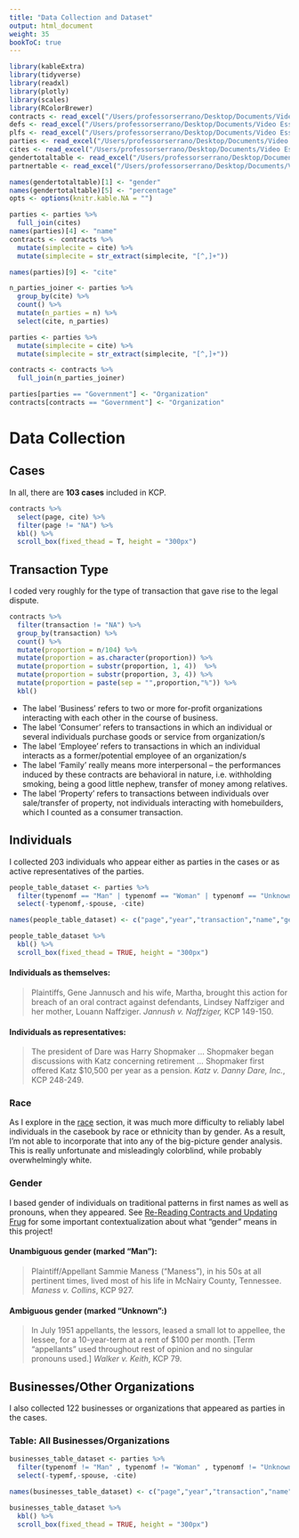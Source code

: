 ```yaml
---
title: "Data Collection and Dataset"
output: html_document
weight: 35
bookToC: true
---
```


```r
library(kableExtra)
library(tidyverse) 
library(readxl)
library(plotly)
library(scales)
library(RColorBrewer)
contracts <- read_excel("/Users/professorserrano/Desktop/Documents/Video Essays/Law/contracts_gender_r_2.xlsx")
defs <- read_excel("/Users/professorserrano/Desktop/Documents/Video Essays/Law/defs_r.xlsx")
plfs <- read_excel("/Users/professorserrano/Desktop/Documents/Video Essays/Law/plfs_r.xlsx")
parties <- read_excel("/Users/professorserrano/Desktop/Documents/Video Essays/Law/parties_r.xlsx")
cites <- read_excel("/Users/professorserrano/Desktop/Documents/Video Essays/Law/cites_for_contracts.xlsx")
gendertotaltable <- read_excel("/Users/professorserrano/Desktop/Documents/Video Essays/Law/gendertotaltable.xlsx")
partnertable <- read_excel("/Users/professorserrano/Desktop/Documents/Video Essays/Law/partner_table.xlsx")

names(gendertotaltable)[1] <- "gender"
names(gendertotaltable)[5] <- "percentage"
opts <- options(knitr.kable.NA = "")

parties <- parties %>%
  full_join(cites)
names(parties)[4] <- "name"
contracts <- contracts %>%
  mutate(simplecite = cite) %>%
  mutate(simplecite = str_extract(simplecite, "[^,]+"))

names(parties)[9] <- "cite"

n_parties_joiner <- parties %>%
  group_by(cite) %>%
  count() %>%
  mutate(n_parties = n) %>%
  select(cite, n_parties)

parties <- parties %>%
  mutate(simplecite = cite) %>%
  mutate(simplecite = str_extract(simplecite, "[^,]+"))

contracts <- contracts %>%
  full_join(n_parties_joiner)

parties[parties == "Government"] <- "Organization"
contracts[contracts == "Government"] <- "Organization"
```

# Data Collection

## Cases
In all, there are **103 cases** included in KCP. 

```r
contracts %>%
  select(page, cite) %>%
  filter(page != "NA") %>%
  kbl() %>%
  scroll_box(fixed_thead = T, height = "300px") 
```

## Transaction Type 

I coded very roughly for the type of transaction that gave rise to the legal dispute.

```r
contracts %>%
  filter(transaction != "NA") %>%
  group_by(transaction) %>%
  count() %>%
  mutate(proportion = n/104) %>%
  mutate(proportion = as.character(proportion)) %>%
  mutate(proportion = substr(proportion, 1, 4))  %>%
  mutate(proportion = substr(proportion, 3, 4)) %>%
  mutate(proportion = paste(sep = "",proportion,"%")) %>%
  kbl()
```


+ The label ‘Business’ refers to two or more for-profit organizations interacting with each other in the course of business.
+ The label ‘Consumer’ refers to transactions in which an individual or several individuals purchase goods or service from organization/s
+ The label ‘Employee’ refers to transactions in which an individual interacts as a former/potential employee of an organization/s
+ The label ‘Family’ really means more interpersonal – the performances induced by these contracts are behavioral in nature, i.e. withholding smoking, being a good little nephew, transfer of money among relatives.
+ The label ‘Property’ refers to transactions between individuals over sale/transfer of property, not individuals interacting with homebuilders, which I counted as a consumer transaction. 


## Individuals
I collected 203 individuals who appear either as parties in the cases or as active representatives of the parties. 

```r

people_table_dataset <- parties %>%
  filter(typenomf == "Man" | typenomf == "Woman" | typenomf == "Unknown") %>%
  select(-typenomf,-spouse, -cite)

names(people_table_dataset) <- c("page","year","transaction","name","gender","side","simple_citation")

people_table_dataset %>%
  kbl() %>%
  scroll_box(fixed_thead = TRUE, height = "300px") 
```


#### Individuals as themselves:
> Plaintiffs, Gene Jannusch and his wife, Martha, brought this action for breach of an oral contract against defendants, Lindsey Naffziger and her mother, Louann Naffziger. *Jannush v. Naffziger,* KCP 149-150.

#### Individuals as representatives:
> The president of Dare was Harry Shopmaker ... Shopmaker began discussions with Katz concerning retirement ... Shopmaker first offered Katz $10,500 per year as a pension. *Katz v. Danny Dare, Inc.*, KCP 248-249.

### **Race**

As I explore in the [race](/docs/race) section, it was much more difficulty to reliably label individuals in the casebook by race or ethnicity than by gender. As a result, I'm not able to incorporate that into any of the big-picture gender analysis. This is really unfortunate and misleadingly colorblind, while probably overwhelmingly white. 

### **Gender** 
I based gender of individuals on traditional patterns in first names as well as pronouns, when they appeared. See [Re-Reading Contracts and Updating Frug](/docs/rereading) for some important contextualization about what "gender" means in this project!

#### Unambiguous gender (marked "Man"): 
> Plaintiff/Appellant Sammie Maness ("Maness"), in his 50s at all pertinent times, lived most of his life in McNairy County, Tennessee. *Maness v. Collins*, KCP 927.

#### Ambiguous gender (marked "Unknown":)
> In July 1951 appellants, the lessors, leased a small lot to appellee, the lessee, for a 10-year-term at a rent of $100 per month. [Term "appellants" used throughout rest of opinion and no singular pronouns used.] *Walker v. Keith*, KCP 79.


## Businesses/Other Organizations
I also collected 122 businesses or organizations that appeared as parties in the cases. 


### **Table: All Businesses/Organizations**
```r

businesses_table_dataset <- parties %>%
  filter(typenomf != "Man" , typenomf != "Woman" , typenomf != "Unknown") %>%
  select(-typemf,-spouse, -cite)

names(businesses_table_dataset) <- c("page","year","transaction","name","type","side","simple_citation")

businesses_table_dataset %>%
  kbl() %>%
  scroll_box(fixed_thead = TRUE, height = "300px") 
```
